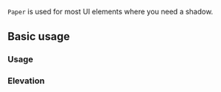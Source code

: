 <ax-layout />

`Paper` is used for most UI elements where you need a shadow.

## Basic usage

### Usage

<ax-demo name="paper/usage" />

### Elevation

<ax-demo name="paper/elevation-usage" />
